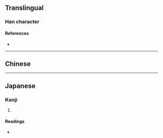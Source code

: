 {{character info/new}}
==Translingual==

===Han character===
{{Han char|rn=96|rad=玉|as=08|sn=12|four=|canj=MGD|ids=⿱玨木}}

====References====
* {{Han ref|kx=0736.081|dkj=21078|hdz=21223.010|uh=7439|ud=29753}}

----

==Chinese==
{{zh-see|琴|v}}

----

==Japanese==

===Kanji===
{{ja-kanji|grade=|rs=玉08}}

# {{rfdef|ja|sort=玉08}}

====Readings====
* {{ja-readings|on=[[きん]] (kin)|kun=[[こと]] (koto)|nanori=}}